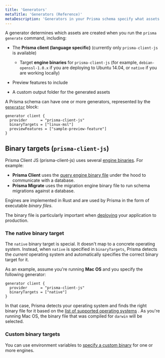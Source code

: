 ```yaml
---
title: 'Generators'
metaTitle: 'Generators (Reference)'
metaDescription: 'Generators in your Prisma schema specify what assets are generated when the `prisma generate` command is invoked. This page explains how to configure generators.'
---
```


<TopBlock>

A generator determines which assets are created when you run the `prisma generate` command, including:

* The **Prisma client (language specific)** (currently only `prisma-client-js` is available)
  
  * Target **engine binaries** for `prisma-client-js`  (for example, `debian-openssl-1.0.x` if you are deploying to Ubuntu 14.04, or `native` if you are working locally)

* Preview features to include
* A custom output folder for the generated assets

A Prisma schema can have one or more generators, represented by the [`generator`](prisma-schema-reference#generator) <span class="api"></span> block:

```prisma
generator client {
  provider      = "prisma-client-js"
  binaryTargets = ["linux-msl"]
  previewFeatures = ["sample-preview-feature"]
}
```

</TopBlock>

## Binary targets (`prisma-client-js`)

Prisma Client JS  (prisma-client-js) uses several [engine binaries](https://github.com/prisma/prisma-engines). For example:

* **Prisma Client** uses the [query engine binary file](../prisma-client/query-engine) under the hood to communicate with a database. 
* **Prisma Migrate** uses the migration engine binary file to run schema migrations against a database.

Engines are implemented in Rust and are used by Prisma in the form of executable _binary files_.

The binary file is particularly important when [deploying](../prisma-client/deployment) your application to production.

### The native binary target

The `native` binary target is special. It doesn't map to a concrete operating system. Instead, when `native` is specified in `binaryTargets`, Prisma detects the _current_ operating system and automatically specifies the correct binary target for it.

As an example, assume you're running **Mac OS** and you specify the following generator:

```prisma
generator client {
  provider      = "prisma-client-js"
  binaryTargets = ["native"]
}
```

In that case, Prisma detects your operating system and finds the right binary file for it based on the [list of supported operating systems](prisma-schema-reference#binarytargets-options) <span class="api"></span>. As you're running Mac OS, the binary file that was compiled for `darwin` will be selected.

### Custom binary targets

You can use environment variables to [specify a custom binary](../../overview/under-the-hood#using-custom-engine-binaries) for one or more engines.
